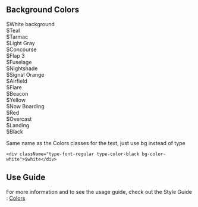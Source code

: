 
<Meta title="Utilities/Classes/Background Colors" />


## Background Colors

<div className="type-font-regular type-color-black bg-color-white"> $White background</div>
<div className="type-font-regular type-color-white bg-color-teal"> $Teal</div>
<div className="type-font-regular type-color-white bg-color-tarmac"> $Tarmac </div>
<div className="type-font-regular type-color-black bg-color-lightgray"> $Light Gray</div>
<div className="type-font-regular type-color-white bg-color-concourse">$Concourse </div>
<div className="type-font-regular type-color-white bg-color-flap3">$Flap 3</div>
<div className="type-font-regular type-color-white bg-color-fuselage">$Fuselage</div>
<div className="type-font-regular type-color-white bg-color-nightshade">$Nightshade</div>
<div className="type-font-regular type-color-white bg-color-signalorange">$Signal Orange</div>
<div className="type-font-regular type-color-white bg-color-airfield">$Airfield </div>
<div className="type-font-regular type-color-white bg-color-flare">$Flare</div>
<div className="type-font-regular type-color-white bg-color-beacon">$Beacon</div>
<div className="type-font-regular type-color-white bg-color-yellow">$Yellow </div>
<div className="type-font-regular type-color-white bg-color-nowboarding">$Now Boarding</div>
<div className="type-font-regular type-color-white bg-color-red">$Red</div>
<div className="type-font-regular type-color-white bg-color-overcast">$Overcast</div>
<div className="type-font-regular type-color-white bg-color-landing">$Landing</div>
<div className="type-font-regular type-color-white bg-color-black">$Black</div>

Same name as the Colors classes for the text, just use bg instead of type
```
<div className="type-font-regular type-color-black bg-color-white">$white</div>

```


## Use Guide
For more information and to see the usage guide, check out the Style Guide : <a href="https://www2.arccorp.com/styleguide/visual-identity#colorPalette">Colors</a>